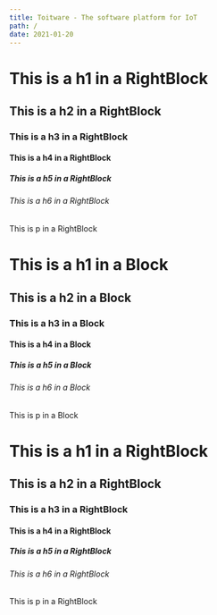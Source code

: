 ```yaml
---
title: Toitware - The software platform for IoT
path: /
date: 2021-01-20
---
```



<RightBlock theme={pinkWhiteTheme}>

# This is a h1 in a RightBlock

## This is a h2 in a RightBlock

### This is a h3 in a RightBlock

#### This is a h4 in a RightBlock

##### This is a h5 in a RightBlock

###### This is a h6 in a RightBlock

This is p in a RightBlock

</RightBlock>

<Block theme={greyBlueTheme}>

# This is a h1 in a Block

## This is a h2 in a Block

### This is a h3 in a Block

#### This is a h4 in a Block

##### This is a h5 in a Block

###### This is a h6 in a Block

This is p in a Block

</Block>

<RightBlock theme={whiteBlueTheme} last>

# This is a h1 in a RightBlock

## This is a h2 in a RightBlock

### This is a h3 in a RightBlock

#### This is a h4 in a RightBlock

##### This is a h5 in a RightBlock

###### This is a h6 in a RightBlock

This is p in a RightBlock

</RightBlock>
